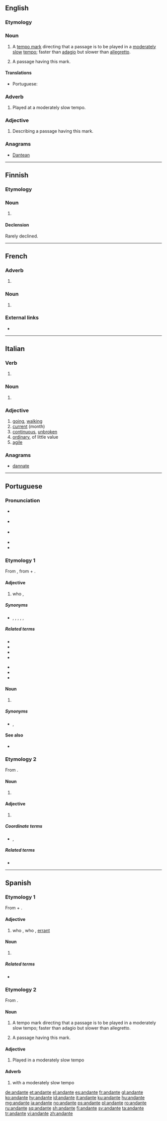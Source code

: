 ==English==

===Etymology===
{{etyl|it|en}}

===Noun===
{{en-noun}}

# {{context|music|lang=en}} A [[tempo mark]] directing that a passage is to be played in a [[moderate]]ly [[slow]] [[tempo]]; faster than [[adagio]] but slower than [[allegretto]].
# {{context|music|lang=en}} A passage having this mark.

====Translations====
{{trans-top|passage played in a moderately slow tempo}}
* Portuguese: {{t|pt|andante|m}}
{{trans-mid}}
{{trans-bottom}}

===Adverb===
{{en-adv|-}}

# {{context|music|lang=en}} Played at a moderately slow tempo.

===Adjective===
{{en-adj|-}}

# {{context|music|lang=en}} Describing a passage having this mark.

===Anagrams===
* [[Dantean#English|Dantean]]

----

==Finnish==

===Etymology===
{{etyl|it|fi}}

===Noun===
{{fi-noun}}

# {{l|en|andante}}

====Declension====
Rarely declined.
{{fi-decl-nalle|andant|||a}}

----

==French==
{{wikipedia|lang=fr}}

===Adverb===
{{fr-adv}}

# {{context|music|lang=fr}} {{l|en|andante}}

===Noun===
{{fr-noun|m}}

# {{context|music|lang=fr}} {{l|en|andante}}

===External links===
* {{R:TLFi}}

----

==Italian==

===Verb===
{{head|it|present participle}}

# {{present participle of|andare|lang=it|nocat=1}}

===Noun===
{{it-noun|m}}

# {{context|music|lang=it}} {{l|en|andante}}

===Adjective===
{{it-adj|andant|e|i}}

# [[going]], [[walking]]
# [[current]] (month)
# [[continuous]], [[unbroken]]
# [[ordinary]], of little value
# [[agile]]

===Anagrams===
* [[dannate#Italian|dannate]]

----

==Portuguese==

===Pronunciation===
* {{a|Portugal}} {{IPA|/ɐ̃.ˈdɐ̃.tɨ/|lang=pt}}
* {{a|Brazil}} {{IPA|/ɐ̃.ˈdɐ̃.t͡ɕɪ/|lang=pt}}
* {{a|South Brazil}} {{IPA|/ɐ̃.ˈdɐ̃.te/|lang=pt}}
* {{hyphenation|an|dan|te|lang=pt}}
* {{rhymes|ɐ̃ntʃi|lang=pt}}

===Etymology 1===
From {{etyl|roa-opt|pt}} {{term|andante|lang=roa-opt}}, from {{term|andar||to walk|lang=roa-opt}} + {{term|-ante|lang=roa-opt}}.

====Adjective====
{{pt-adj|andant|e}}

# who {{l|en|roam|roams}}, {{l|en|wander|wanders}}
#: {{usex|Cavaleiro '''andante'''.|translation=Knight-'''errant'''.|lang=pt}}

=====Synonyms=====
* {{l|pt|erradio}}, {{l|pt|errante}}, {{l|pt|itinerante}}, {{l|pt|vagabundo}}, {{l|pt|vagamundo}}, {{l|pt|vagante}}

=====Related terms=====
{{top2}}
* {{l|pt|andada}}
* {{l|pt|andador}}
* {{l|pt|andamento}}
* {{l|pt|andança}}
{{mid2}}
* {{l|pt|andar}}
* {{l|pt|andarilhar}}
* {{l|pt|andarilho}}
{{bottom}}

====Noun====
{{pt-noun|mf|s}}

# {{l|en|roamer}} {{gloss|one who roams}}

=====Synonyms=====
* {{l|pt|itinerante}}, {{l|pt|vagabundo}}

====See also====
* {{l|pt|ambulante}}

===Etymology 2===
From {{etyl|it|pt}} {{term|andante||going|lang=it}}.

====Noun====
{{pt-noun|m|s}}

# {{context|music|lang=pt}} {{l|en|andante}} {{gloss|passage to be played in a moderately slow tempo}}

====Adjective====
{{pt-adj|andant|e}}

# {{context|music|lang=pt}} {{l|en|andante}} {{gloss|played in a moderately slow tempo}}

=====Coordinate terms=====
* {{l|pt|alegro}}, {{l|pt|adágio}}

=====Related terms=====
* {{l|pt|andantino}}

{{catlangname|pt|terms with multiple etymologies}}

----

==Spanish==

===Etymology 1===
From {{term|andar||to walk|lang=es}} + {{term|-ante|lang=es}}.

====Adjective====
{{es-adj|andant|e}}

# who {{l|en|roam|roams}}, who {{l|en|wander|wanders}}, [[errant]]
#: {{usex|Cavaleiro '''andante'''.|translation=Knight-'''errant'''.|lang=es}}

====Noun====
{{es-noun|mf|s}}

# {{l|en|roamer}} {{gloss|one who roams}}

=====Related terms=====
* {{l|es|andar}}

===Etymology 2===
From {{etyl|it|es}} {{term|andante||going|lang=it}}.

====Noun====
{{es-noun|m|s}}

# {{context|music|lang=es}} A tempo mark directing that a passage is to be played in a moderately slow tempo; faster than adagio but slower than allegretto.
# {{context|music|lang=es}} A passage having this mark.

====Adjective====
{{es-adj|andant|e}}

# {{context|music|lang=es}} Played in a moderately slow tempo

====Adverb====
{{es-adv|comp=y}}

# {{context|music|lang=es}} with a moderately slow tempo

[[de:andante]]
[[et:andante]]
[[el:andante]]
[[es:andante]]
[[fr:andante]]
[[gl:andante]]
[[ko:andante]]
[[hy:andante]]
[[id:andante]]
[[it:andante]]
[[ku:andante]]
[[hu:andante]]
[[mg:andante]]
[[ja:andante]]
[[no:andante]]
[[ps:andante]]
[[pl:andante]]
[[ro:andante]]
[[ru:andante]]
[[sq:andante]]
[[sh:andante]]
[[fi:andante]]
[[sv:andante]]
[[ta:andante]]
[[tr:andante]]
[[vi:andante]]
[[zh:andante]]